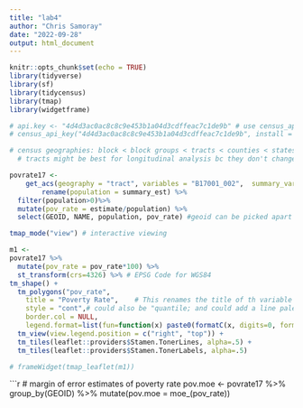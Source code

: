 ```yaml
---
title: "lab4"
author: "Chris Samoray"
date: "2022-09-28"
output: html_document
---
```


```r
knitr::opts_chunk$set(echo = TRUE)
library(tidyverse)
library(sf)
library(tidycensus)
library(tmap)
library(widgetframe)
```

```r
# api.key <- "4d4d3ac0ac8c8c9e453b1a04d3cdffeac7c1de9b" # use census_api_key() to embed API in computer
# census_api_key("4d4d3ac0ac8c8c9e453b1a04d3cdffeac7c1de9b", install = T)

# census geographies: block < block groups < tracts < counties < states < divisions < regions
  # tracts might be best for longitudinal analysis bc they don't change very much, but they do change. Counties are more stable
```

```r
povrate17 <- 
    get_acs(geography = "tract", variables = "B17001_002",  summary_var = 'B17001_001',state = "NC", geometry = TRUE, year = 2017) %>%
        rename(population = summary_est) %>%
  filter(population>0)%>%
  mutate(pov_rate = estimate/population) %>%
  select(GEOID, NAME, population, pov_rate) #geoid can be picked apart to determine census geography
```
```r
tmap_mode("view") # interactive viewing

m1 <-
povrate17 %>%
  mutate(pov_rate = pov_rate*100) %>%
  st_transform(crs=4326) %>% # EPSG Code for WGS84
tm_shape() +
  tm_polygons("pov_rate",
    title = "Poverty Rate",    # This renames the title of th variable in the legend.
    style = "cont",# could also be "quantile; and could add a line palette = "seq"
    border.col = NULL,
    legend.format=list(fun=function(x) paste0(formatC(x, digits=0, format="f"), "%"))) + # This formats the numbers in the legend
  tm_view(view.legend.position = c("right", "top")) +
  tm_tiles(leaflet::providers$Stamen.TonerLines, alpha=.5) +
  tm_tiles(leaflet::providers$Stamen.TonerLabels, alpha=.5)

# frameWidget(tmap_leaflet(m1))
```

```r

# margin of error estimates of poverty rate
pov.moe <- povrate17 %>% group_by(GEOID) %>% mutate(pov.moe = moe_(pov_rate))


